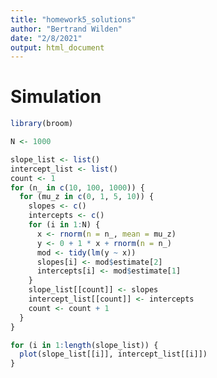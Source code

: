```yaml
---
title: "homework5_solutions"
author: "Bertrand Wilden"
date: "2/8/2021"
output: html_document
---
```


# Simulation

```r
library(broom)
```


```r
N <- 1000

slope_list <- list()
intercept_list <- list()
count <- 1
for (n_ in c(10, 100, 1000)) {
  for (mu_z in c(0, 1, 5, 10)) {
    slopes <- c()
    intercepts <- c()
    for (i in 1:N) {
      x <- rnorm(n = n_, mean = mu_z)
      y <- 0 + 1 * x + rnorm(n = n_)
      mod <- tidy(lm(y ~ x))
      slopes[i] <- mod$estimate[2]
      intercepts[i] <- mod$estimate[1]
    }
    slope_list[[count]] <- slopes
    intercept_list[[count]] <- intercepts
    count <- count + 1
  }
}

for (i in 1:length(slope_list)) {
  plot(slope_list[[i]], intercept_list[[i]])
}

```

